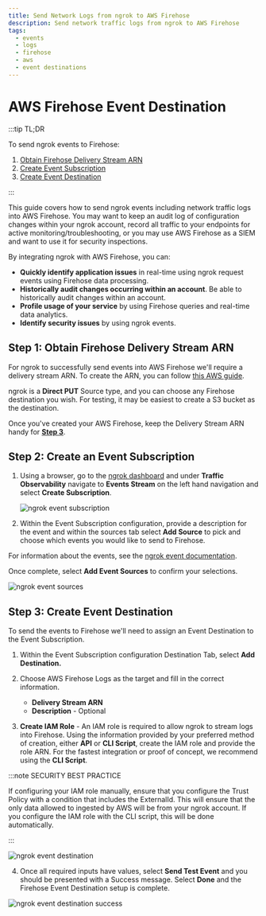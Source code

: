 ```yaml
---
title: Send Network Logs from ngrok to AWS Firehose
description: Send network traffic logs from ngrok to AWS Firehose
tags:
  - events
  - logs
  - firehose
  - aws
  - event destinations
---
```


# AWS Firehose Event Destination

:::tip TL;DR

To send ngrok events to Firehose:

1. [Obtain Firehose Delivery Stream ARN](#obtain-firehose-arn)
1. [Create Event Subscription](#create-event-subscription)
1. [Create Event Destination](#create-destination)

:::

This guide covers how to send ngrok events including network traffic logs into AWS Firehose.
You may want to keep an audit log of configuration changes within your ngrok
account, record all traffic to your endpoints for active monitoring/troubleshooting, or
you may use AWS Firehose as a SIEM and want to use it for security inspections.

By integrating ngrok with AWS Firehose, you can:

- **Quickly identify application issues** in real-time using ngrok request events using Firehose data processing.
- **Historically audit changes occurring within an account**. Be able to historically audit changes within an account.
- **Profile usage of your service** by using Firehose queries and real-time data analytics.
- **Identify security issues** by using ngrok events.

## **Step 1**: Obtain Firehose Delivery Stream ARN

For ngrok to successfully send events into AWS Firehose we'll require a delivery stream
ARN. To create the ARN, you can follow [this AWS
guide](https://docs.aws.amazon.com/firehose/latest/dev/basic-create.html).

ngrok is a **Direct PUT** Source type, and you can choose any Firehose destination you
wish. For testing, it may be easiest to create a S3 bucket as the destination.

Once you've created your AWS Firehose, keep the Delivery Stream ARN handy for **[Step 3](#create-destination)**.

## **Step 2**: Create an Event Subscription

1. Using a browser, go to the [ngrok dashboard](https://dashboard.ngrok.com) and under **Traffic Observability** navigate to **Events Stream** on the left hand navigation and select **Create Subscription**.

   ![ngrok event subscription](img/event_sub.png)

2. Within the Event Subscription configuration, provide a description for the event and within the sources tab select **Add Source** to pick and choose which events you would like to send to Firehose.

For information about the events, see the [ngrok event documentation](/obs/events/reference/).

Once complete, select **Add Event Sources** to confirm your selections.

![ngrok event sources](img/event_sources.png)

## **Step 3**: Create Event Destination

To send the events to Firehose we'll need to assign an Event Destination to the Event Subscription.

1. Within the Event Subscription configuration Destination Tab, select **Add Destination.**

1. Choose AWS Firehose Logs as the target and fill in the correct information.

   - **Delivery Stream ARN**
   - **Description** - Optional

1. **Create IAM Role** - An IAM role is required to allow ngrok to stream logs into
   Firehose. Using the information provided by your preferred method of creation, either
   **API** or **CLI Script**, create the IAM role and provide the role ARN. For the
   fastest integration or proof of concept, we recommend using the **CLI Script**.

:::note SECURITY BEST PRACTICE

If configuring your IAM role manually, ensure that you configure the Trust Policy with a
condition that includes the ExternalId. This will ensure that the only data allowed to
ingested by AWS will be from your ngrok account. If you configure the IAM role with the
CLI script, this will be done automatically.

:::

![ngrok event destination](img/event_destination.png)

4. Once all required inputs have values, select **Send Test Event** and you should be presented with a Success message. Select **Done** and the Firehose Event Destination setup is complete.

![ngrok event destination success](img/success.png)
